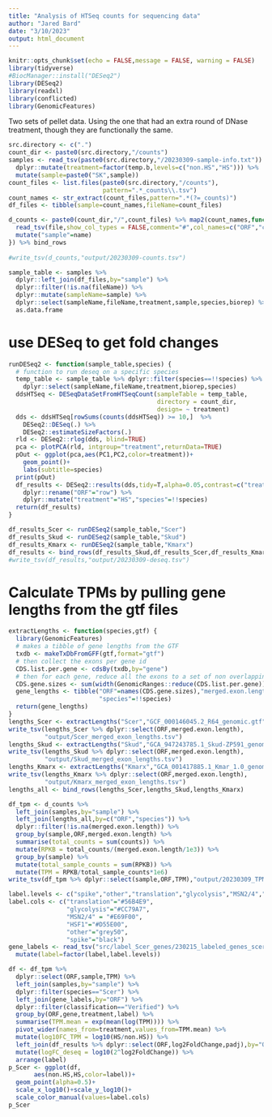 ---
title: "Analysis of HTSeq counts for sequencing data"
author: "Jared Bard"
date: "3/10/2023"
output: html_document
---

```{r setup, include=FALSE}
knitr::opts_chunk$set(echo = FALSE,message = FALSE, warning = FALSE)
library(tidyverse)
#BiocManager::install("DESeq2")
library(DESeq2)
library(readxl)
library(conflicted)
library(GenomicFeatures)
```

Two sets of pellet data. Using the one that had an extra round of DNase treatment, though they are functionally the same.

```{r}
src.directory <- c(".")
count_dir <- paste0(src.directory,"/counts")
samples <- read_tsv(paste0(src.directory,"/20230309-sample-info.txt")) %>%
  dplyr::mutate(treatment=factor(temp.b,levels=c("non.HS","HS"))) %>%
  mutate(sample=paste0("SK",sample))
count_files <- list.files(paste0(src.directory,"/counts"),
                          pattern=".*_counts\\.tsv")
count_names <- str_extract(count_files,pattern=".*(?=_counts)")
df_files <- tibble(sample=count_names,fileName=count_files)

d_counts <- paste0(count_dir,"/",count_files) %>% map2(count_names,function(file,name) {
  read_tsv(file,show_col_types = FALSE,comment="#",col_names=c("ORF","counts")) %>%
  mutate("sample"=name)
}) %>% bind_rows
  
#write_tsv(d_counts,"output/20230309-counts.tsv")
```
```{r}
sample_table <- samples %>%
  dplyr::left_join(df_files,by="sample") %>%
  dplyr::filter(!is.na(fileName)) %>%
  dplyr::mutate(sampleName=sample) %>%
  dplyr::select(sampleName,fileName,treatment,sample,species,biorep) %>%
  as.data.frame
```

# use DESeq to get fold changes

```{r}
runDESeq2 <- function(sample_table,species) {
  # function to run deseq on a specific species
  temp_table <- sample_table %>% dplyr::filter(species==!!species) %>%
    dplyr::select(sampleName,fileName,treatment,biorep,species)
  ddsHTSeq <- DESeqDataSetFromHTSeqCount(sampleTable = temp_table,
                                         directory = count_dir,
                                         design= ~ treatment)
  dds <- ddsHTSeq[rowSums(counts(ddsHTSeq)) >= 10,]  %>%
    DESeq2::DESeq(.) %>%
    DESeq2::estimateSizeFactors(.)
  rld <- DESeq2::rlog(dds, blind=TRUE)
  pca <- plotPCA(rld, intgroup="treatment",returnData=TRUE)
  pOut <- ggplot(pca,aes(PC1,PC2,color=treatment))+
    geom_point()+
    labs(subtitle=species)
  print(pOut)
  df_results <- DESeq2::results(dds,tidy=T,alpha=0.05,contrast=c("treatment","HS","non.HS")) %>%
    dplyr::rename("ORF"="row") %>%
    dplyr::mutate("treatment"="HS","species"=!!species)
  return(df_results)
}
```
```{r}
df_results_Scer <- runDESeq2(sample_table,"Scer")
df_results_Skud <- runDESeq2(sample_table,"Skud")
df_results_Kmarx <- runDESeq2(sample_table,"Kmarx")
df_results <- bind_rows(df_results_Skud,df_results_Scer,df_results_Kmarx)
#write_tsv(df_results,"output/20230309-deseq.tsv")
```

# Calculate TPMs by pulling gene lengths from the gtf files
```{r}
extractLengths <- function(species,gtf) {
  library(GenomicFeatures)
  # makes a tibble of gene lengths from the GTF
  txdb <- makeTxDbFromGFF(gtf,format="gtf")
  # then collect the exons per gene id
  CDS.list.per.gene <- cdsBy(txdb,by="gene")
  # then for each gene, reduce all the exons to a set of non overlapping exons, calculate their lengths (widths) and sum then
  CDS.gene.sizes <- sum(width(GenomicRanges::reduce(CDS.list.per.gene)))
  gene_lengths <- tibble("ORF"=names(CDS.gene.sizes),"merged.exon.length"=CDS.gene.sizes,
                         "species"=!!species)
  return(gene_lengths)
}
lengths_Scer <- extractLengths("Scer","GCF_000146045.2_R64_genomic.gtf")
write_tsv(lengths_Scer %>% dplyr::select(ORF,merged.exon.length),
          "output/Scer_merged_exon_lengths.tsv")
lengths_Skud <- extractLengths("Skud","GCA_947243785.1_Skud-ZP591_genomic.cleaned.gtf")
write_tsv(lengths_Skud %>% dplyr::select(ORF,merged.exon.length),
          "output/Skud_merged_exon_lengths.tsv")
lengths_Kmarx <- extractLengths("Kmarx","GCA_001417885.1_Kmar_1.0_genomic.cleaned.gtf")
write_tsv(lengths_Kmarx %>% dplyr::select(ORF,merged.exon.length),
          "output/Kmarx_merged_exon_lengths.tsv")
lengths_all <- bind_rows(lengths_Scer,lengths_Skud,lengths_Kmarx)
```
```{r}
df_tpm <- d_counts %>%
  left_join(samples,by="sample") %>%
  left_join(lengths_all,by=c("ORF","species")) %>%
  dplyr::filter(!is.na(merged.exon.length)) %>%
  group_by(sample,ORF,merged.exon.length) %>%
  summarise(total_counts = sum(counts)) %>%
  mutate(RPKB = total_counts/(merged.exon.length/1e3)) %>%
  group_by(sample) %>%
  mutate(total_sample_counts = sum(RPKB)) %>%
  mutate(TPM = RPKB/total_sample_counts*1e6)
write_tsv(df_tpm %>% dplyr::select(sample,ORF,TPM),"output/20230309_TPM.tsv")
```
```{r}
label.levels <- c("spike","other","translation","glycolysis","MSN2/4","HSF1")
label.cols <- c("translation"="#56B4E9",
                "glycolysis"="#CC79A7",
                "MSN2/4" = "#E69F00",
                "HSF1"="#D55E00",
                "other"="grey50",
                "spike"="black")
gene_labels <- read_tsv("src/label_Scer_genes/230215_labeled_genes_scer.tsv") %>%
  mutate(label=factor(label,label.levels))

df <- df_tpm %>%
  dplyr::select(ORF,sample,TPM) %>%
  left_join(samples,by="sample") %>%
  dplyr::filter(species=="Scer") %>%
  left_join(gene_labels,by="ORF") %>%
  dplyr::filter(classification=="Verified") %>%
  group_by(ORF,gene,treatment,label) %>%
  summarise(TPM.mean = exp(mean(log(TPM)))) %>%
  pivot_wider(names_from=treatment,values_from=TPM.mean) %>%
  mutate(log10FC_TPM = log10(HS/non.HS)) %>%
  left_join(df_results %>% dplyr::select(ORF,log2FoldChange,padj),by="ORF") %>%
  mutate(logFC_deseq = log10(2^log2FoldChange)) %>%
  arrange(label)
p_Scer <- ggplot(df,
       aes(non.HS,HS,color=label))+
  geom_point(alpha=0.5)+
  scale_x_log10()+scale_y_log10()+
  scale_color_manual(values=label.cols)
p_Scer
```


